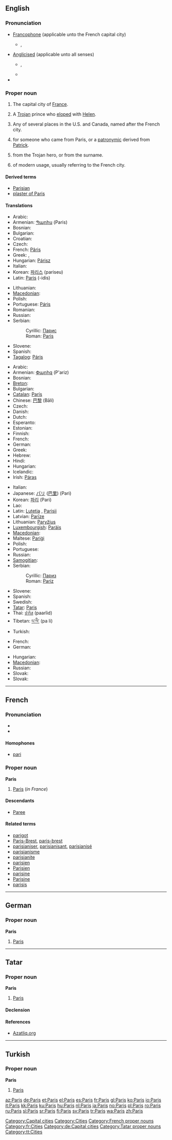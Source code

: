 {{wikipedia}}
{{also|paris}}
==English==
{{rank|perfect|bright|scarcely|732|Paris|expression|Duke|battle}}

===Pronunciation===
* [[Francophone]] (applicable unto the French capital city)
** {{IPA|/pɑˈri/}}, {{SAMPA|/pA"ri/}}
* [[anglicised|Anglicised]] (applicable unto all senses)
** {{IPA|/ˈpæ.ɹɪs/}}, {{SAMPA|/"p{.rIs/}}
** {{audio|en-us-Paris.ogg|Audio (US)}}
* {{audio|En-Paris.ogg|Audio}}

===Proper noun===
{{en-proper noun}}

# The capital city of [[France]].
# {{greekmyth}} A [[Trojan]] prince who [[elope]]d with [[Helen]].
# Any of several places in the U.S. and Canada, named after the French city.
# {{surname|from=Old French|dot=}} for someone who came from Paris, or a [[patronymic]] derived from [[Patrick]].
# {{given name|male|from=Ancient Greek}} from the Trojan hero, or from the surname.
# {{given name|female|from=place names}} of modern usage, usually referring to the French city.

====Derived terms====
* [[Parisian]]
* [[plaster of Paris]]

====Translations====
{{trans-top|Trojan prince}}
* Arabic: {{t-|ar|باريس|tr=bārīs|sc=Arab}}
* Armenian: [[Պարիս]] (Paris)
* Bosnian: {{t-|bs|Paris|m}}
* Bulgarian: {{t-|bg|Парис|m|tr=Páris|sc=Cyrl}}
* Croatian: {{t-|hr|Paris|m}}
* Czech: {{t-|cs|Paris|m}}
* French: [[Pâris]] {{m}}
* Greek: {{t+|el|Πάρις|sc=Grek}}, {{t+|el|Πάρης|m|tr=páris|sc=Grek}}
* Hungarian: [[Párisz]]
* Italian: {{t+|it|Paride|m}}
* Korean: [[파리스]] (pariseu)
* Latin: [[Paris#Latin|Paris]] (-idis) {{m}}
{{trans-mid}}
* Lithuanian: {{t-|lt|Paris|m|xs=Lithuanian}}
* [[Macedonian]]: {{t-|mk|Парис|m|tr=Páris|sc=Cyrl|xs=Macedonian}}
* Polish: {{t+|pl|Parys|m}}
* Portuguese: [[Páris]] {{m}}
* Romanian: {{t+|ro|Paris|m}}
* Russian: {{t-|ru|Парис|m|tr=París|sc=Cyrl}}
* Serbian:
*: Cyrillic: [[Парис#Serbian|Парис]] {{m}}
*: Roman: [[Paris#Serbian|Paris]] {{m}}
* Slovene: {{t+|sl|Paris|m}}
* Spanish: {{t+|es|Paris|m}}
* [[Tagalog]]: [[Páris]] {{m}}
{{trans-bottom}}

{{trans-top|capital of France}}
* Arabic: {{t-|ar|باريس|tr=Bārīs|sc=Arab}}
* Armenian: [[Փարիզ]] (P'ariz)
* Bosnian: {{t-|bs|Pariz|m}}
* [[Breton]]: {{t+|br|Pariz|xs=Breton}}
* Bulgarian: {{t+|bg|Париж|m|tr=Paríž|sc=Cyrl}}
* [[Catalan]]: [[París]] {{m}}
* Chinese: [[巴黎]] (Bālí)
* Czech: {{t+|cs|Paříž|f}}
* Danish: {{t-|da|Paris}}
* Dutch: {{t-|nl|Parijs}}
* Esperanto: {{t-|eo|Parizo|xs=Esperanto}}
* Estonian: {{t-|et|Pariis}}
* Finnish: {{t+|fi|Pariisi}}
* French: {{t+|fr|Paris|m}}
* German: {{t+|de|Paris}}
* Greek: {{t+|el|Παρίσι|n|tr=parísi|sc=Grek}}
* Hebrew: {{t-|he|פריז|alt=פָּרִיז|tr=Pariz|sc=Hebr}}
* Hindi: {{t|hi|पेरिस|tr=Peris|sc=Deva|xs=Hindi}}
* Hungarian: {{t+|hu|Párizs}}
* Icelandic: {{t+|is|París|f}}
* Irish: [[Páras]] {{m}}
{{trans-mid}}
* Italian: {{t+|it|Parigi|f}}
* Japanese: [[パリ]] ([[巴里]]) (Pari)
* Korean: [[파리]] (Pari)
* Lao: {{t-|lo|ປາລີ|tr=paalii|sc=Laoo|xs=Lao}}
* Latin: [[Lutetia]] {{f}}, [[Parisii]] {{m|p}}
* Latvian: [[Parīze]] {{f}}
* Lithuanian: [[Paryžius]] {{m}}
* [[Luxembourgish]]: [[Paräis]]
* [[Macedonian]]: {{t-|mk|Париз|m|tr=Páriz|sc=Cyrl|xs=Macedonian}}
* Maltese: [[Pariġi]]
* Polish: {{t+|pl|Paryż|m}}
* Portuguese: {{t-|pt|Paris|m}}
* Russian: {{t+|ru|Париж|m|tr=Paríž|sc=Cyrl}}
* [[Samogitian]]: {{tø|bat-smg|Parīžios}}
* Serbian:
*: Cyrillic: [[Париз#Serbian|Париз]] {{m}}
*: Roman: [[Pariz#Serbian|Pariz]] {{m}}
* Slovene: {{t+|sl|Pariz|m}}
* Spanish: {{t+|es|París|m}}
* Swedish: {{t+|sv|Paris|n}}
* [[Tatar]]: [[Paris#Tatar|Paris]]
* Thai: [[ปารีส]] (paarîid)
* Tibetan: [[པ་ལི་]] (pa li)
* Turkish: {{t+|tr|Paris}}
{{trans-bottom}}

{{trans-top|cities in the US}}
* French: {{t+|fr|Paris}}
* German: {{t+|de|Paris}}
{{trans-mid}}
* Hungarian: {{t+|hu|Paris}}
* [[Macedonian]]: {{t-|mk|Парис|m|tr=Páris|sc=Cyrl|xs=Macedonian}}
* Russian: {{t-|ru|Парис|m|tr=Páris|sc=Cyrl}}
* Slovak: {{t|sk|Paríž}}
* Slovak: {{t|sk|Paríž}}
{{trans-bottom}}

[[Category:Capital cities]]
[[Category:Cities]]

----

==French==
{{wikipedia|lang=fr}}

===Pronunciation===
* {{audio|Fr-Paris.ogg|audio}}
* {{IPA|/pa.ˈʁi/|lang=fr}}

====Homophones====
* [[pari]]

===Proper noun===
'''Paris''' {{m}}

# [[Paris#English|Paris]] (''in France'')

====Descendants====
* [[Paree]]

====Related terms====
* [[parigot]]
* [[Paris-Brest]], [[paris-brest]]
* [[parisianiser]], [[parisianisant]], [[parisianisé]]
* [[parisianisme]]
* [[parisianite]]
* [[parisien]]
* [[Parisien]]
* [[parisine]]
* [[Parisine]]
* [[parisis]]

[[Category:French proper nouns]]
[[Category:fr:Cities]]

----

==German==

===Proper noun===
'''Paris'''

# [[Paris#english|Paris]]

[[Category:de:Capital cities]]

----

==Tatar==

===Proper noun===
'''Paris'''

# [[Paris#english|Paris]]

====Declension====
{{tt-latin-noun|nıñ|ga|nı|da|dan}}

====References====
* [http://www.azatliq.org/analysis/analysis/tb/2003/01/BB6CA28F-3929-4E12-BCF8-C68A65991966.asp Azatliq.org]

[[Category:Tatar proper nouns]]
[[Category:tt:Cities]]

----

==Turkish==

===Proper noun===
'''Paris'''

# [[Paris#english|Paris]]

[[az:Paris]]
[[de:Paris]]
[[et:Paris]]
[[el:Paris]]
[[es:Paris]]
[[fr:Paris]]
[[gl:Paris]]
[[ko:Paris]]
[[io:Paris]]
[[it:Paris]]
[[kk:Paris]]
[[ku:Paris]]
[[hu:Paris]]
[[nl:Paris]]
[[ja:Paris]]
[[no:Paris]]
[[pl:Paris]]
[[ro:Paris]]
[[ru:Paris]]
[[sl:Paris]]
[[sr:Paris]]
[[fi:Paris]]
[[sv:Paris]]
[[tr:Paris]]
[[wa:Paris]]
[[zh:Paris]]